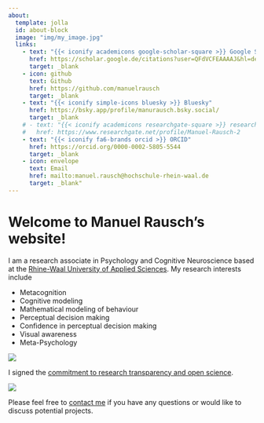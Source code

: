 ```yaml
---
about:
  template: jolla
  id: about-block
  image: "img/my_image.jpg"
  links:
    - text: "{{< iconify academicons google-scholar-square >}} Google Scholar"
      href: https://scholar.google.de/citations?user=QFdVCFEAAAAJ&hl=de
      target: _blank
    - icon: github
      text: Github
      href: https://github.com/manuelrausch
      target: _blank
    - text: "{{< iconify simple-icons bluesky >}} Bluesky"
      href: https://bsky.app/profile/manurausch.bsky.social/
      target: _blank
    # - text: "{{< iconify academicons researchgate-square >}} researchgate"
    #   href: https://www.researchgate.net/profile/Manuel-Rausch-2  
    - text: "{{< iconify fa6-brands orcid >}} ORCID"
      href: https://orcid.org/0000-0002-5805-5544 
      target: _blank
    - icon: envelope
      text: Email
      href: mailto:manuel.rausch@hochschule-rhein-waal.de
      target: _blank"  
---
```


::: {#about-block}
:::

# Welcome to Manuel Rausch's website!

I am a research associate in Psychology and Cognitive Neuroscience based at the [Rhine-Waal University of Applied Sciences](https://www.hochschule-rhein-waal.de/en). My research interests include

-   Metacognition
-   Cognitive modeling
-   Mathematical modeling of behaviour
-   Perceptual decision making
-   Confidence in perceptual decision making
-   Visual awareness
-   Meta-Psychology


![](img/Download.png)

I signed the [commitment to research transparency and open science](http://www.researchtransparency.org).

![](img/rt_logo_very_wide.png)

Please feel free to [contact me](mailto:manuel.rausch@hochschule-rhein-waal.de) if you have any questions or would like to discuss potential projects.
